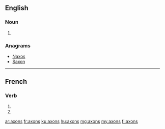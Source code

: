 ==English==

===Noun===
{{head|en|plural}}

# {{plural of|axon|lang=en}}

===Anagrams===
* [[Naxos#English|Naxos]]
* [[Saxon#English|Saxon]]

----

==French==

===Verb===
{{fr-verb-form}}

# {{conjugation of|axer||1|p|pres|ind|lang=fr}}
# {{conjugation of|axer||1|p|imp|lang=fr}}

[[ar:axons]]
[[fr:axons]]
[[ku:axons]]
[[hu:axons]]
[[mg:axons]]
[[my:axons]]
[[fi:axons]]